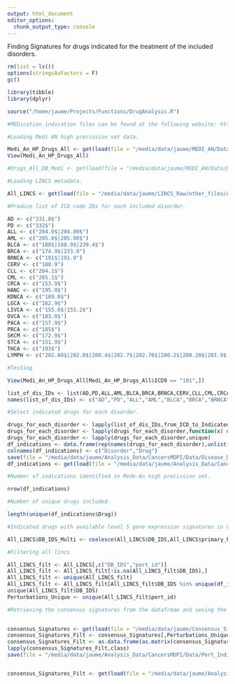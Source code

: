 ```yaml
---
output: html_document
editor_options: 
  chunk_output_type: console
---
```


Finding Signatures for drugs indicated for the treatment of the included disorders.

```r
rm(list = ls())
options(stringsAsFactors = F)
gc()
```

```r
library(tibble)
library(dplyr)
```

```r
source("/home/jaume/Projects/Functions/DrugAnalysis.R")
```

```r
#MEDication indication files can be found at the following website: https://www.vumc.org/cpm/cpm-blog/medi-ensemble-medication-indication-resource-0

#Loading Medi AN high precission set data.

Medi_An_HP_Drugs_All <- get(load(file = "/media/data/jaume/MEDI_AN/Data/Maid_An_HP_Drugs_All.Rda"))
View(Medi_An_HP_Drugs_All)

#Drugs_All_DB_Medi <- get(load(file = "/media/data/jaume/MEDI_AN/Data/Drugs_All_BD_Medi.Rda"))

#Loading LINCS metadata.

All_LINCS <- get(load(file = "/media/data/jaume/LINCS_Raw/other_files/All_LINCS_with_DB.Rda"))

#Produce list of ICD code IDs for each included disorder.

AD <- c("331.0$")
PD <- c("332$")
ALL <- c("204.0$|204.00$")
AML <- c("205.0$|205.00$")
BLCA <- c("188$|188.9$|239.4$")
BRCA <- c("174.9$|233.0")
BRNCA <- c("191$|191.9")
CERV <- c("180.9")
CLL <- c("204.1$")
CML <- c("205.1$")
CRCA <- c("153.9$")
HANC <- c("195.0$")
KDNCA <- c("189.0$")
LGCA <- c("162.9$")
LIVCA <- c("155.0$|155.2$")
OVCA <- c("183.0$")
PACA <- c("157.9$")
PRCA <- c("185$")
SKCM <- c("172.9$")
STCA <- c("151.9$")
THCA <- c("193$")
LYMPH <- c("202.80$|202.0$|200.4$|202.7$|202.70$|200.2$|200.20$|201.9$|201.90$|201$")

#Testing

View(Medi_An_HP_Drugs_All[Medi_An_HP_Drugs_All$ICD9 == "191",])

list_of_dis_IDs <- list(AD,PD,ALL,AML,BLCA,BRCA,BRNCA,CERV,CLL,CML,CRCA,HANC,KDNCA,LGCA,LIVCA,OVCA,PACA,PRCA,SKCM,STCA,THCA,LYMPH)
names(list_of_dis_IDs) <- c("AD","PD","ALL","AML","BLCA","BRCA","BRNCA","CERV","CLL","CML","CRCA","HANC","KDNCA","LGCA","LIVCA","OVCA","PACA","PRCA","SKCM","STCA","THCA","LYMPH")

#Select indicated drugs for each disorder.

drugs_for_each_disorder <- lapply(list_of_dis_IDs,from_ICD_to_Indicated_DB,Maid_An_HP_Drugs_All)
drugs_for_each_disorder <- lapply(drugs_for_each_disorder,function(x) unique(as.character(unlist(x))))
drugs_for_each_disorder <- lapply(drugs_for_each_disorder,unique)
df_indications <- data.frame(rep(names(drugs_for_each_disorder),unlist(lapply(drugs_for_each_disorder,length))),unname(unlist(drugs_for_each_disorder)))
colnames(df_indications) <- c("Disorder","Drug")
save(file = "/media/data/jaume/Analysis_Data/CancersMDPI/Data/Disease_Drug_Indications.Rda",df_indications)
df_indications <- get(load(file = "/media/data/jaume/Analysis_Data/CancersMDPI/Data/Disease_Drug_Indications.Rda"))

#Number of indications identified in Mede-An high precission set.

nrow(df_indications)

#Number of unique drugs included.

length(unique(df_indications$Drug))

#Indicated drugs with available level 5 gene expression signatures in LINCS L1000. This includes the  small compound ID to DB mapping. (https://maayanlab.cloud/L1000FWD/download_page) was obtained using the drug metadata file provided in the previous website and the drugbank lincs small molecule id mapping though the uniquem API.

All_LINCS$DB_IDS_Multi <- coalesce(All_LINCS$DB_IDS,All_LINCS$primary_key)

#Filtering all lincs

All_LINCS_filt <- All_LINCS[,c("DB_IDS","pert_id")]
All_LINCS_filt <- All_LINCS_filt[!is.na(All_LINCS_filt$DB_IDS),]
All_LINCS_filt <- unique(All_LINCS_filt)
All_LINCS_filt <- All_LINCS_filt[All_LINCS_filt$DB_IDS %in% unique(df_indications$Drug),]
unique(All_LINCS_filt$DB_IDS)
Perturbations_Unique <- unique(All_LINCS_filt$pert_id)

#Retrieving the consensus signatures from the datafrmae and seving the data slice.

  
consensus_Signatures <- get(load(file = "/media/data/jaume/Consensus_Signatures/Data/Consensus_Signatures.Rda"))
consensus_Signatures_Filt <- consensus_Signatures[,Perturbations_Unique]
consensus_Signatures_Filt <- as.data.frame(as.matrix(consensus_Signatures_Filt))
lapply(consensus_Signatures_Filt,class)
save(file = "/media/data/jaume/Analysis_Data/CancersMDPI/Data/Pert_Indications.Rda",consensus_Signatures_Filt)


consensus_Signatures_Filt <- get(load(file = "/media/data/jaume/Analysis_Data/CancersMDPI/Data/Pert_Indications.Rda"))
```